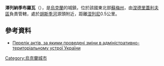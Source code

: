 '''澤列納季布羅瓦'''（{{lang-uk|Зелена Діброва}}），是[[烏克蘭|烏克蘭]]的城鎮，位於該國東北部[[蘇梅州|蘇梅州]]，由[[涅德里蓋利夫區|涅德里蓋利夫區]]負責管轄，處於[[胡斯季河|胡斯季河]]源頭附近，距離[[涅列尼|涅列尼]]0.5公里。

==參考資料==
*[http://w1.c1.rada.gov.ua/pls/z7502/A035?rdat=03.11.2009&letter=2522 Перелік актів, за якими проведені зміни в адміністративно-територіальному устрої України]

{{Ukraine-geo-stub}}
[[Category:烏克蘭城市|Category:烏克蘭城市]]